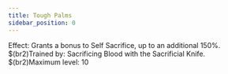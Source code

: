 ```yaml
---
title: Tough Palms
sidebar_position: 0
---
```



Effect: Grants a bonus to Self Sacrifice, up to an additional 150%. $(br2)Trained by: Sacrificing Blood with the Sacrificial Knife. $(br2)Maximum level: 10
